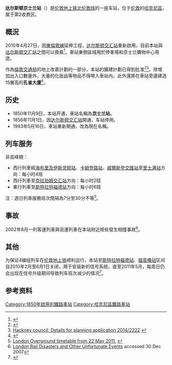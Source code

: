 {{Infobox London station
| name = Dalston Kingsland
| image_name = Dalston kingsland.jpg
| locale = [[达尔斯顿|达尔斯顿]]
| borough = [[哈克尼區|哈克尼區]]
| manager = [[伦敦地上铁|伦敦地上铁]]
| owner = [[英国国营铁路公司|英国国营铁路公司]]
| symbol = overground
| gridref = TQ335850
| railcode = DLK
| platforms = 2
| fare_zone = 2
<!--
| railexits0405 = {{pad|1em}}0.778
| railexits0506 = {{increase}}0.822
| railexits0607 = {{increase}}2.538
| railexits0708 = {{decrease}}2.445
| railexits0809 = {{decrease}}2.018
| railexits0910 = {{decrease}}1.755 -->
| railexits1011 = {{increase}}2.570
| railint1011 = {{pad|1em}}{{increase}} 0.188
| railexits1112 = {{increase}} 4.558
| railexits1213 = {{increase}} 5.182
| railexits1314 = {{increase}} 6.175
| railexits1415 = {{increase}} 6.389
| latitude = 51.5482
| longitude = -0.0763
| events1  = 营业中
| years1 = 1850
| access = yes
| access_note = <ref>{{Cite map/London Overground Map}}</ref><ref>{{Cite map/Standard Tube Map}}</ref>
| dft_category = D
}}

'''达尔斯顿京士兰站'''（{{lang-en|Dalston Kingsland railway station}}）是[[伦敦地上铁|伦敦地上铁]][[北伦敦线|北伦敦线]]的一座车站，位于[[伦敦|伦敦]]的[[哈克尼區|哈克尼區]]，属于第2收费区。

==概況==
2010年4月27日，因[[東倫敦線|東倫敦線]]延伸工程，[[达尔斯顿交汇站|达尔斯顿交汇站]]重新啟用，目前本站與[[达尔斯顿交汇站|达尔斯顿交汇站]]之間可以換乘<ref>{{Cite web |url=http://www.bbc.co.uk/london/pdf/tube_map2010.pdf |title=BBC.co.uk: 2010 Tube Map |access-date=2016-12-29 |archive-date=2021-02-11 |archive-url=https://web.archive.org/web/20210211015149/http://www.bbc.co.uk/london/pdf/tube_map2010.pdf |dead-url=no }}</ref>。車站東側區域用於停車場和京士兰購物中心用途。

作為[[倫敦交通局|倫敦交通局]]的地上改善計劃的一部分，本站的擴建計劃已得到批准<ref>{{Cite web |url=http://lovingdalston.co.uk/2014/07/is-dalston-kingsland-station-plan-on-right-lines/ |title=Loving Dalston: Is the Dalston Kingsland station plan on the right lines? |access-date=2016-12-29 |archive-date=2021-02-24 |archive-url=https://web.archive.org/web/20210224202325/https://lovingdalston.co.uk/2014/07/is-dalston-kingsland-station-plan-on-right-lines/ |dead-url=no }}</ref><ref>[http://planning.hackney.gov.uk/Northgate/PlanningExplorer/Generic/StdDetails.aspx?PT=Planning%20Applications%20On-Line&TYPE=PL/PlanningPK.xml&PARAM0=215300&XSLT=/Northgate/PlanningExplorer/SiteFiles/Skins/Hackney/xslt/PL/PLDetails.xslt&FT=Planning%20Application%20Details&PUBLIC=Y&XMLSIDE=/Northgate/PlanningExplorer/SiteFiles/Skins/Hackney/Menus/PL.xml&DAURI=PLANNING Hackney council: Details for planning application 2014/2222] {{webarchive|url=https://web.archive.org/web/20160304195727/http://planning.hackney.gov.uk/Northgate/PlanningExplorer/Generic/StdDetails.aspx?PT=Planning%20Applications%20On-Line&TYPE=PL%2FPlanningPK.xml&PARAM0=215300&XSLT=%2FNorthgate%2FPlanningExplorer%2FSiteFiles%2FSkins%2FHackney%2Fxslt%2FPL%2FPLDetails.xslt&FT=Planning%20Application%20Details&PUBLIC=Y&XMLSIDE=%2FNorthgate%2FPlanningExplorer%2FSiteFiles%2FSkins%2FHackney%2FMenus%2FPL.xml&DAURI=PLANNING |date=2016-03-04 }}</ref>。除增加出入口數量外，大量的化妝品等物品不得帶入車站內。此外還將在車站旁邊建造15層高的'''孔雀大廈'''<ref>{{Cite web |url=http://www.hackneygazette.co.uk/news/plans_for_controversial_15_storey_tower_in_dalston_approved_1_3338248 |title=Hackney Gazette: Plans for controversial 15 storey tower in Dalston approved |access-date=2016-12-29 |archive-date=2016-09-16 |archive-url=https://web.archive.org/web/20160916004016/http://www.hackneygazette.co.uk/news/plans_for_controversial_15_storey_tower_in_dalston_approved_1_3338248 |dead-url=no }}</ref>。

==历史==
*1850年11月9日，本站开通，車站名稱為'''京士兰站'''。
*1856年11月1日，因[[达尔斯顿交汇站|达尔斯顿交汇站]]開通，车站停用。
*1983年5月16日，車站重新開通，改為現在名稱。

==列车服务==
非高峰期：
*西行列車經[[海布里及伊斯灵顿站|海布里及伊斯灵顿站]]、[[卡姆登路站|卡姆登路站]]、[[威爾斯登交匯站|威爾斯登交匯站]]至[[里士满站|里士满站]]方向：每小时4班
*西行列車至[[克拉珀姆交汇站|克拉珀姆交汇站]]方向：每小时2班
*東行列車至[[斯特拉特福德站|斯特拉特福德站]]方向：每小时6班

注：週日列車服務班次間隔為7分至30分不等<ref>[http://www.tfl.gov.uk/assets/downloads/richmond-clapham-junction-to-stratford-large-print.pdf London Overground timetable from 22 May 2011.] {{webarchive |url=https://web.archive.org/web/20110626045013/http://www.tfl.gov.uk/assets/downloads/richmond-clapham-junction-to-stratford-large-print.pdf |date=26 June 2011 }}</ref>。

==事故==
2002年8月一列客運列車與貨運列車在本站附近險些發生相撞事故<ref>[http://www.bbc.co.uk/dna/h2g2/A18132798 London Rail Disasters and Other Unfortunate Events] accessed 30 Dec 2007</ref>。

==其他==
为保证4编组列车在[[伦敦地上铁|伦敦地上铁]]顺利运行，本站至[[斯特拉特福德站|斯特拉特福德站]]、[[福音橡站|福音橡站]]区间自2010年2月至6月1日关闭，用于安装新的信号系统。直至2011年5月，每周日仍会出现在信号升级期间导致列车班次减少的情况<ref name="nll-closure">{{cite news|url=http://www.tfl.gov.uk/corporate/media/newscentre/archive/14278.aspx|title=London Overground to close from Gospel Oak to Stratford as part of £326m upgrade to deliver longer, more frequent trains|date=15 February 2010|publisher=TfL|accessdate=29 May 2011|archive-date=2012-09-30|archive-url=https://web.archive.org/web/20120930070731/http://www.tfl.gov.uk/corporate/media/newscentre/archive/14278.aspx|dead-url=no}}</ref>。

==参考资料==
{{reflist}}

{{倫敦地上鐵北倫敦線}}

{{DEFAULTSORT:Dalston Kingsland}}
[[Category:1850年啟用的鐵路車站|Category:1850年啟用的鐵路車站]]
[[Category:哈克尼區鐵路車站|Category:哈克尼區鐵路車站]]